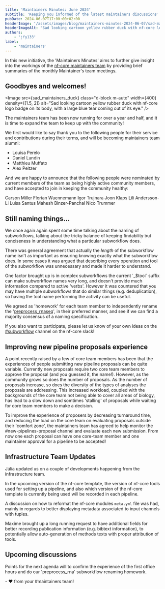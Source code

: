 ```yaml
---
title: 'Maintainers Minutes: June 2024'
subtitle: 'Keeping you informed of the latest maintainers discussions'
pubDate: 2024-06-07T17:00:00+02:00
headerImage: '/assets/images/blog/maintainers-minutes-2024-06-07/sad-maintainers-duck.png'
headerImageAlt: "Sad looking cartoon yellow rubber duck with nf-core logo badge on it's body, with a large blue tear coming out of it's eye."
authors:
    - 'jfy133'
label:
    - 'maintainers'
---
```



In this new initiative, the 'Maintainers Minutes' aims to further give insight into the workings of the [nf-core maintainers team](/governance#maintainers) by providing brief summaries of the monthly Maintainer's team meetings.

## Goodbyes and welcomes!

<Image
    src={sad_maintainers_duck}
    class="d-block m-auto"
    width={400}
    density={[1.5, 2]}
    alt="Sad looking cartoon yellow rubber duck with nf-core logo badge on its body, with a large blue tear coming out of its eye."
/>

The maintainers team has been now running for over a year and half, and it is time to expand the team to keep up with the community!

We first would like to say thank you to the following people for their service and contributions during their terms, and will be becoming maintainers team alumni:

-   Louisa Perelo
-   Daniel Lundin
-   Matthieu Muffato
-   Alex Peltzer

And we are happy to announce that the following people were nominated by current members of the team as being highly active community members, and have accepted to join in keeping the community healthy:

<Profile username="CarsonJM">Carson Miller</Profile>
<Profile username="FloWuenne">Florian Wuennemann</Profile>
<Profile username="itrujnara">Igor Trujnara</Profile>
<Profile username="Joon-Klaps">Joon Klaps</Profile>
<Profile username="LilyAnderssonLee">Lili Andersson-Li</Profile>
<Profile username="luisas">Luisa Santus</Profile>
<Profile username="mahesh-panchal">Mahesh Binzer-Panchal</Profile>
<Profile username="nictru">Nico Trummer</Profile>

## Still naming things...

We once again again spent some time talking about the naming of subworkflows, talking about the tricky balance of keeping findability but conciseness in understanding what a particular subworkflow does.

There was general agreement that actually the _length_ of the subworkflow name isn't as important as ensuring knowing exactly what the subworkflow does.
In some cases it was argued that describing every operation and tool of the subworkflow was unnecessary and made it harder to understand.

One factor brought up is in complex subworkflows the current '\_$tool` suffix can make subworkflow names very long, and doesn't provide much information compared to active 'verbs'.
However it was countered that you may have multiple subworkflows that do similar things (e.g. deduplication), so having the tool name performing the activity can be useful.

We agreed as 'homework' for each team member to independently rename the '[preprocess_rnaseq](https://github.com/nf-core/modules/blob/master/subworkflows/nf-core/preprocess_rnaseq/main.nf)', in their preferred manner, and see if we can find a majority consensus of a naming specification..

If you also want to participate, please let us know of your own ideas on the [#subworkflow](https://nfcore.slack.com/archives/C03D38JNFNJ) channel on the nf-core slack!

## Improving new pipeline proposals experience

A point recently raised by a few of core team members has been that the experiences of people submitting new pipeline proposals can be quite variable.
Currently new proposals require two core team members to approve the proposal (and you guessed it, the name!).
However, as the community grows so does the number of proposals. As the number of proposals increase, so does the diversity of the types of analyses the proposals are addressing.
This increased workload, coupled with the backgrounds of the core team not being able to cover all areas of biology, has lead to a slow down and somtimes 'stalling' of proposals while waiting for core team members to make a decision.

To improve the experience of proposers by decreasing turnaround time, and reducing the load on the core team on evaluating proposals outside their 'comfort zone', the maintainers team has agreed to help monitor the #new-pipelines-proposal channel and evaluate each new submission.
From now one each proposal can have one core-team member and one maintainer approval for a pipeline to be accepted!

## Infrastructure Team Updates

Júlia updated us on a couple of developments happening from the infrastructure team.

In the upcoming version of the nf-core template, the version of nf-core tools used for setting up a pipeline, and also which version of the nf-core template is currently being used will be recorded in each pipeline.

A discussion on how to reformat the nf-core modules `meta.yml` file was had, mainly in regards to better displaying metadata associated to input channels with tuples.

Maxime brought up a long running request to have additional fields for better recording publication information (e.g. bibtext information), to potentially allow auto-generation of methods texts with proper attribution of tools.

## Upcoming discussions

Points for the next agenda will to confirm the experience of the first office hours and do our 'preprocess_rna' subworkflow renaming homework.

\- :heart: from your #maintainers team!
